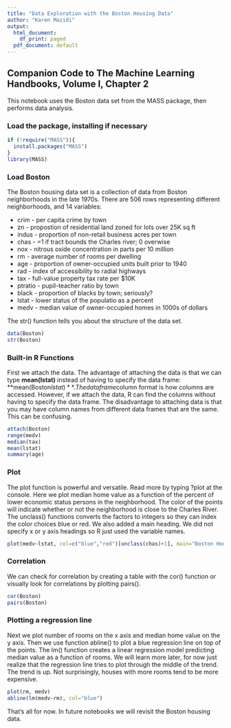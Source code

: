 ```yaml
---
title: "Data Exploration with the Boston Housing Data"
author: "Karen Mazidi"
output:
  html_document:
    df_print: paged
  pdf_document: default
---
```


## Companion Code to **The Machine Learning Handbooks**, Volume I, Chapter 2

This notebook uses the Boston data set from the MASS package, then performs data analysis. 

### Load the package, installing if necessary

```r
if (!require("MASS")){
  install.packages("MASS")
}
library(MASS)
```
### Load Boston

The Boston housing data set is a collection of data from Boston neighborhoods in the late 1970s. There are 506 rows representing different neighborhoods, and 14 variables:

* crim - per capita crime by town
* zn - propostion of residential land zoned for lots over 25K sq ft
* indus - proportion of non-retail business acres per town
* chas - =1 if tract bounds the Charles river; 0 overwise
* nox - nitrous oxide concentration in parts per 10 million
* rm - average number of rooms per dwelling
* age - proportion of owner-occupied units built prior to 1940
* rad - index of accessibility to radial highways
* tax - full-value property tax rate per $10K
* ptratio - pupil-teacher ratio by town
* black - proportion of blacks by town; seriously?
* lstat - lower status of the populatio as a percent
* medv - median value of owner-occupied homes in 1000s of dollars

The str() function tells you about the structure of the data set.

```r
data(Boston)
str(Boston)
```

### Built-in R Functions

First we attach the data. The advantage of attaching the data is that we can type **mean(lstat)** instead of having to specify the data frame: **mean(Boston$lstat)**. The dataframe$column format is how columns are accessed. However, if we attach the data, R can find the columns without having to specify the data frame. The disadvantage to attaching data is that you may have column names from different data frames that are the same. This can be confusing.


```r
attach(Boston)
range(medv)
median(tax)
mean(lstat)
summary(age)
```

### Plot

The plot function is powerful and versatile. Read more by typing ?plot at the console. Here we plot median home value as a function of the percent of lower economic status persons in the neighborhood. The color of the points will indicate whether or not the neighborhood is close to the Charles River. The unclass() functions converts the factors to integers so they can index the color choices blue or red. We also added a main heading. We did not specify x or y axis headings so R just used the variable names.

```r
plot(medv~lstat, col=c("blue","red")[unclass(chas)+1], main="Boston Housing")
```
### Correlation

We can check for correlation by creating a table with the cor() function or visually look for correlations by plotting pairs().

```r
cor(Boston)
pairs(Boston)
```

### Plotting a regression line

Next we plot number of rooms on the x axis and median home value on the y axis. Then we use function abline() to plot a blue regression line on top of the points. The lm() function creates a linear regression model predicting median value as a function of rooms. We will learn more later, for now just realize that the regression line tries to plot through the middle of the trend. The trend is up. Not surprisingly, houses with more rooms tend to be more expensive.

```r
plot(rm, medv)
abline(lm(medv~rm), col="blue")
```


That's all for now. In future notebooks we will revisit the Boston housing data.
